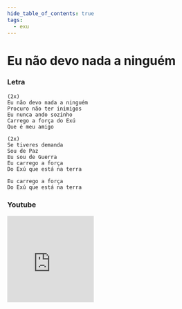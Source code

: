 ```yaml
---
hide_table_of_contents: true
tags:
  - exu
---
```


# Eu não devo nada a ninguém

### Letra

```text
(2x)
Eu não devo nada a ninguém
Procuro não ter inimigos
Eu nunca ando sozinho
Carrego a força do Exú
Que é meu amigo

(2x)
Se tiveres demanda
Sou de Paz
Eu sou de Guerra
Eu carrego a força
Do Exú que está na terra

Eu carrego a força
Do Exú que está na terra
```

### Youtube

<iframe
  width="200"
  height="200"
  src="https://www.youtube.com/embed/6fOiom6Em70"
  title="YouTube video player"
  frameborder="0"
  allow="accelerometer; autoplay; clipboard-write; encrypted-media; gyroscope; picture-in-picture; web-share"
  referrerpolicy="strict-origin-when-cross-origin"
  allowfullscreen
></iframe>
